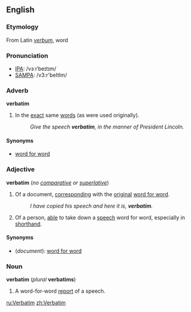 == English ==
=== Etymology ===
From Latin ''[[verbum]]'', word

===Pronunciation===
*[[IPA]]: /vɜːrˈbeɪtɪm/
*[[SAMPA]]: /v3:r'beItIm/

===Adverb===
'''verbatim'''
#In the [[exact]] same [[word]]s (as were used originally).
#:''Give the speech '''verbatim''', in the manner of President Lincoln.''

====Synonyms====
*[[word for word]]

===Adjective===
'''verbatim''' (''no [[comparative]] or [[superlative]]'')

#Of a document, [[corresponding]] with the [[original]] [[word for word]].
#:''I have copied his speech and here it is, '''verbatim'''.''
#Of a person, [[able]] to take down a [[speech]] word for word, especially in [[shorthand]].

====Synonyms====
*(''document''): [[word for word]]

===Noun===
'''verbatim''' (''plural'' '''verbatims''')

#A word-for-word [[report]] of a speech.
[[ru:Verbatim]]
[[zh:Verbatim]]